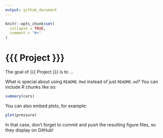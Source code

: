 ```yaml
---
output: github_document
---
```


<!-- README.md is generated from README.Rmd. Please edit that file -->

```r
knitr::opts_chunk$set(
  collapse = TRUE,
  comment = "#>"
)
```

# {{{ Project }}}

The goal of {{{ Project }}} is to ...

What is special about using `README.Rmd` instead of just `README.md`? You can include R chunks like so:

```r
summary(cars)
```

You can also embed plots, for example:

```r
plot(pressure)
```

In that case, don't forget to commit and push the resulting figure files, so they display on GitHub!
